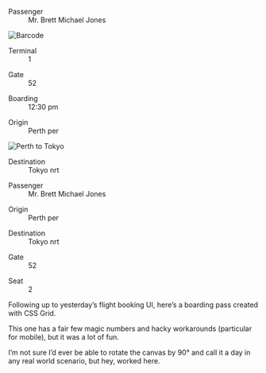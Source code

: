 
<Metatags
  title="Boarding pass | May 15 | CSS Grid a day"
  description="An example of using CSS grid every day, from May 1–31st, 2019."
  thumbnail="https://cssgrid31.brett.cool/opengraph/may-15.png"
  url="https://cssgrid31.brett.cool"
  pathname="/may-15"
/>

<div className={BoardingPass.canvas}>
  <div className={BoardingPass.container}> 
    <div className={BoardingPass.header}>
      <dl>
        <dt>Passenger</dt>
        <dd>Mr. Brett Michael Jones</dd>
      </dl>
    </div>
    <div className={BoardingPass.main}>
      <img className={BoardingPass.barcode} src={Barcode} alt="Barcode" />
      <div className={BoardingPass.main_details}>
        <dl>
          <dt>Terminal</dt>
          <dd>1</dd>
        </dl>
        <dl>
          <dt>Gate</dt>
          <dd>52</dd>
        </dl>
        <dl>
          <dt>Boarding</dt>
          <dd>12:30 <span className={BoardingPass.sc}>pm</span></dd>
        </dl>
        <dl>
          <dt>Origin</dt>
          <dd>Perth <span className={BoardingPass.sc}>per</span></dd>
        </dl>
        <img className={BoardingPass.detail_icon} src={Plane} alt="Perth to Tokyo"/>
        <dl>
          <dt>Destination</dt>
          <dd>Tokyo <span className={BoardingPass.sc}>nrt</span></dd>
        </dl>
      </div>
    </div>
    <div className={BoardingPass.side}>
      <dl className={BoardingPass.side_full_span}>      
        <dt>Passenger</dt>
        <dd>Mr. Brett Michael Jones</dd>
      </dl>
      <dl>
        <dt>Origin</dt>
        <dd>Perth <span className={BoardingPass.sc}>per</span></dd>
      </dl>
      <dl>
        <dt>Destination</dt>
        <dd>Tokyo <span className={BoardingPass.sc}>nrt</span></dd>
      </dl>
      <dl>
        <dt>Gate</dt>
        <dd>52</dd>
      </dl>
      <dl>
        <dt>Seat</dt>
        <dd>2</dd>
      </dl>
    </div>
    <div className={BoardingPass.dots}/>
  </div>
</div>

<Footer date={15} prev={true}>

Following up to yesterday’s flight booking UI, here’s a boarding pass created with CSS Grid.

This one has a fair few magic numbers and hacky workarounds (particular for mobile), but it was a lot of fun.

I’m not sure I’d ever be able to rotate the canvas by 90° and call it a day in any real world scenario, but hey, worked here.

</Footer>
